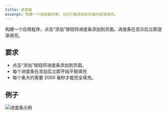 ```yaml
---
title: 进度条
excerpt: 构建一个进度条列表，当它们被添加到页面时逐渐填充。
---
```


构建一个应用程序，点击“添加”按钮将进度条添加到页面。进度条在显示后立即逐渐填充。

## 要求

* 点击“添加”按钮将进度条添加到页面。
* 每个进度条在添加后立即开始平稳填充
* 每个条大约需要 2000 毫秒才能完全填充。

## 例子

![进度条示例](/img/questions/progress-bars/progress-bars-example.png)
